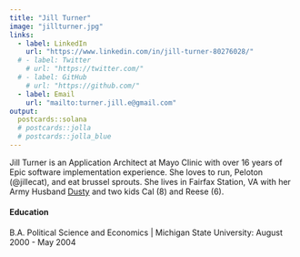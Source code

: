 ```yaml
---
title: "Jill Turner"
image: "jillturner.jpg"
links:
  - label: LinkedIn
    url: "https://www.linkedin.com/in/jill-turner-80276028/"
  # - label: Twitter
    # url: "https://twitter.com/"
  # - label: GitHub
    # url: "https://github.com/"
  - label: Email
    url: "mailto:turner.jill.e@gmail.com"
output:
  postcards::solana
  # postcards::jolla
  # postcards::jolla_blue
---
```

 
Jill Turner is an Application Architect at Mayo Clinic with over 16 years of Epic software implementation experience. She loves to run, Peloton (@jillecat), and eat brussel sprouts.  She lives in Fairfax Station, VA with her Army Husband [Dusty](dustysturner.com) and two kids Cal (8) and Reese (6). 

#### Education

B.A. Political Science and Economics | Michigan State University: August 2000 - May 2004